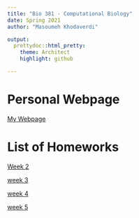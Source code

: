```yaml
---
title: "Bio 381 - Computational Biology"
date: Spring 2021
author: "Masoumeh Khodaverdi"

output: 
  prettydoc::html_pretty:
    theme: Architect
    highlight: github

---
```

# Personal Webpage 
[My Webpage](home.html)

# List of Homeworks


[Week 2](Week2.html)

[week 3](Week3.html)

[week 4](week4.html)

[week 5](week5.html)





